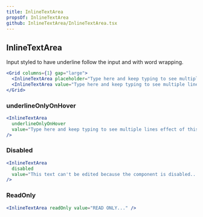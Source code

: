 ```yaml
---
title: InlineTextArea
propsOf: InlineTextArea
github: InlineTextArea/InlineTextArea.tsx
---
```


## InlineTextArea

Input styled to have underline follow the input and with word wrapping.

```jsx
<Grid columns={1} gap="large">
  <InlineTextArea placeholder="Type here and keep typing to see multiple lines effect of this component it will wrap to a next line..." />
  <InlineTextArea value="Type here and keep typing to see multiple lines effect of this component it will wrap to a next line..." />
</Grid>
```

### underlineOnlyOnHover

```jsx
<InlineTextArea
  underlineOnlyOnHover
  value="Type here and keep typing to see multiple lines effect of this component it will wrap to a next line..."
/>
```

### Disabled

```jsx
<InlineTextArea
  disabled
  value="This text can't be edited because the component is disabled..."
/>
```

### ReadOnly

```jsx
<InlineTextArea readOnly value="READ ONLY..." />
```
